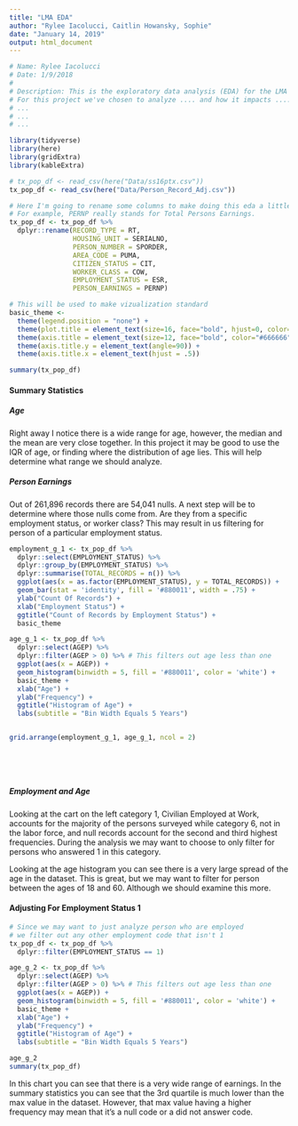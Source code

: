 ```yaml
---
title: "LMA EDA"
author: "Rylee Iacolucci, Caitlin Howansky, Sophie"
date: "January 14, 2019"
output: html_document
---
```


```r
# Name: Rylee Iacolucci
# Date: 1/9/2018
# 
# Description: This is the exploratory data analysis (EDA) for the LMA ECON 5300 Project.
# For this project we've chosen to analyze .... and how it impacts ......
# ...
# ...
# ...

library(tidyverse)
library(here)
library(gridExtra)
library(kableExtra)

# tx_pop_df <- read_csv(here("Data/ss16ptx.csv"))
tx_pop_df <- read_csv(here("Data/Person_Record_Adj.csv"))

# Here I'm going to rename some columns to make doing this eda a little easier.
# For example, PERNP really stands for Total Persons Earnings.
tx_pop_df <- tx_pop_df %>% 
  dplyr::rename(RECORD_TYPE = RT,
                HOUSING_UNIT = SERIALNO,
                PERSON_NUMBER = SPORDER,
                AREA_CODE = PUMA,
                CITIZEN_STATUS = CIT,
                WORKER_CLASS = COW,
                EMPLOYMENT_STATUS = ESR,
                PERSON_EARNINGS = PERNP)

# This will be used to make vizualization standard
basic_theme <- 
  theme(legend.position = "none") +
  theme(plot.title = element_text(size=16, face="bold", hjust=0, color="#666666")) +
  theme(axis.title = element_text(size=12, face="bold", color="#666666")) +
  theme(axis.title.y = element_text(angle=90)) +
  theme(axis.title.x = element_text(hjust = .5))


```

```r
summary(tx_pop_df)

```

#### __Summary Statistics__

##### __Age__

Right away I notice there is a wide range for age, however, the median and the mean are very close together. In this project it may be good to use the IQR of age, or finding where the distribution of age lies. This will help determine what range we should analyze.

##### __Person Earnings__

Out of 261,896 records there are 54,041 nulls. A next step will be to determine where those nulls come from. Are they from a specific employment status, or worker class? This may result in us filtering for person of a particular employment status. 

```r
employment_g_1 <- tx_pop_df %>% 
  dplyr::select(EMPLOYMENT_STATUS) %>% 
  dplyr::group_by(EMPLOYMENT_STATUS) %>% 
  dplyr::summarise(TOTAL_RECORDS = n()) %>% 
  ggplot(aes(x = as.factor(EMPLOYMENT_STATUS), y = TOTAL_RECORDS)) +
  geom_bar(stat = 'identity', fill = '#880011', width = .75) +
  ylab("Count Of Records") +
  xlab("Employment Status") +
  ggtitle("Count of Records by Employment Status") + 
  basic_theme

age_g_1 <- tx_pop_df %>% 
  dplyr::select(AGEP) %>%
  dplyr::filter(AGEP > 0) %>% # This filters out age less than one
  ggplot(aes(x = AGEP)) + 
  geom_histogram(binwidth = 5, fill = '#880011', color = 'white') +
  basic_theme +
  xlab("Age") +
  ylab("Frequency") +
  ggtitle("Histogram of Age") +
  labs(subtitle = "Bin Width Equals 5 Years")


grid.arrange(employment_g_1, age_g_1, ncol = 2)
  
  


```
<br>

##### __Employment and Age__

Looking at the cart on the left category 1, Civilian Employed at Work, accounts for the majority of the persons surveyed while category 6, not in the labor force, and null records account for the second and third highest frequencies. During the analysis we may want to choose to only filter for persons who answered 1 in this category. 

Looking at the age histogram you can see there is a very large spread of the age in the dataset. This is great, but we may want to filter for person between the ages of 18 and 60. Although we should examine this more.


#### __Adjusting For Employment Status 1__

```r
# Since we may want to just analyze person who are employed
# we filter out any other employment code that isn't 1
tx_pop_df <- tx_pop_df %>% 
  dplyr::filter(EMPLOYMENT_STATUS == 1)

age_g_2 <- tx_pop_df %>% 
  dplyr::select(AGEP) %>%
  dplyr::filter(AGEP > 0) %>% # This filters out age less than one
  ggplot(aes(x = AGEP)) + 
  geom_histogram(binwidth = 5, fill = '#880011', color = 'white') +
  basic_theme +
  xlab("Age") +
  ylab("Frequency") +
  ggtitle("Histogram of Age") +
  labs(subtitle = "Bin Width Equals 5 Years")

age_g_2
summary(tx_pop_df)


```

In this chart you can see that there is a very wide range of earnings. In the summary statistics you can see that the 3rd quartile is much lower than the max value in the dataset. However, that max value having a higher frequency may mean that it's a null code or a did not answer code.

















